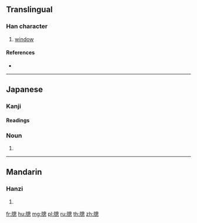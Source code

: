 {{character info/new}}
==Translingual==

===Han character===
{{Han char|rn=91|rad=片|as=11|sn=15|four=|canj=LLHWP,LNHWP|ids=⿰片悤}}

# [[window]]

====References====
* {{Han ref|kx=0694.110|dkj=19883|dj=1107.190|hdz=32020.070|uh=7255|ud=29269}}

----

==Japanese==

===Kanji===
{{ja-kanji|rs=片11}}

====Readings====
{{ja-readings|goon=[[そう]] (sō)|kanon=[[そう]] (sō)|kun=[[まど]] (mado)}}

{{ja-kanjitab|まど|yomi=k}}

===Noun===
{{ja-noun|まど}}

# {{alternative spelling of|lang=ja|窓}}

----

==Mandarin==

===Hanzi===
{{cmn-hanzi|pin=[[chuāng]] ([[chuang1]])|wg=ch'uang<sup>1</sup>}}

# {{defn|lang=cmn|sort=片11}}

[[fr:牕]]
[[hu:牕]]
[[mg:牕]]
[[pl:牕]]
[[ru:牕]]
[[th:牕]]
[[zh:牕]]